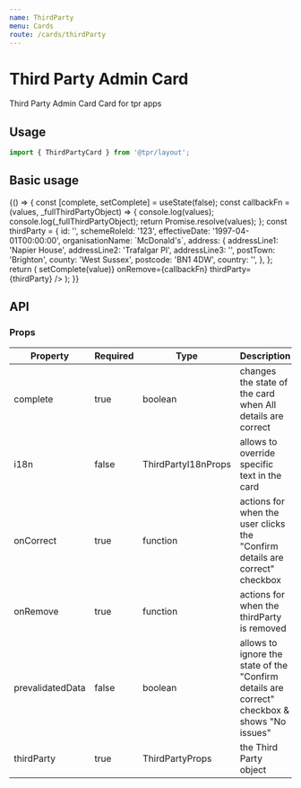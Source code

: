 ```yaml
---
name: ThirdParty
menu: Cards
route: /cards/thirdParty
---
```



# Third Party Admin Card

Third Party Admin Card Card for tpr apps

## Usage

```js
import { ThirdPartyCard } from '@tpr/layout';
```

## Basic usage

<Playground>
	{() => {
		const [complete, setComplete] = useState(false);
		const callbackFn = (values, _fullThirdPartyObject) => {
			console.log(values);
			console.log(_fullThirdPartyObject);
			return Promise.resolve(values);
		};
		const thirdParty = {
			id: '',
			schemeRoleId: '123',
			effectiveDate: '1997-04-01T00:00:00',
			organisationName: `McDonald's`,
			address: {
				addressLine1: 'Napier House',
				addressLine2: 'Trafalgar Pl',
				addressLine3: '',
				postTown: 'Brighton',
				county: 'West Sussex',
				postcode: 'BN1 4DW',
				country: '',
			},
		};
		return (
			<ThirdPartyCard
				complete={complete}
				onCorrect={(value) => setComplete(value)}
				onRemove={callbackFn}
				thirdParty={thirdParty}
			/>
		);
	}}
</Playground>

## API

### Props

| Property         | Required | Type                | Description                                                                              |
| ---------------- | -------- | ------------------- | ---------------------------------------------------------------------------------------- |
| complete         | true     | boolean             | changes the state of the card when All details are correct                               |
| i18n             | false    | ThirdPartyI18nProps | allows to override specific text in the card                                             |
| onCorrect        | true     | function            | actions for when the user clicks the "Confirm details are correct" checkbox                  |
| onRemove         | true     | function            | actions for when the thirdParty is removed                                               |
| prevalidatedData | false    | boolean             | allows to ignore the state of the "Confirm details are correct" checkbox & shows "No issues" |
| thirdParty       | true     | ThirdPartyProps     | the Third Party object                                                                   |
